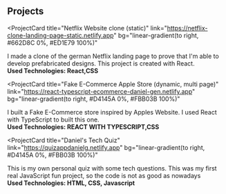 ## Projects



<ProjectCard
  title="Netflix Website clone (static)"
  link="https://netflix-clone-landing-page-static.netlify.app"
  bg="linear-gradient(to right, #662D8C 0%, #ED1E79 100%)"
>
 I made a clone of the german Netflix landing page to prove that I'm able to 
 develop prefabricated designs. This project is created with React.\
 **Used Technologies: React,CSS**
</ProjectCard>

<ProjectCard
  title="Fake E-Commerce Apple Store (dynamic, multi page)"
  link="https://react-typescript-ecommerce-daniel-gen.netlify.app"
  bg="linear-gradient(to right, #D4145A 0%, #FBB03B 100%)"
>
  I built a Fake E-Commerce store inspired by Apples Website.
  I used React with TypeScript to built this one.
  \
   **Used Technologies: REACT WITH TYPESCRIPT,CSS**
</ProjectCard>

<ProjectCard
  title="Daniel's Tech Quiz"
  link="https://quizappdanielg.netlify.app"
  bg="linear-gradient(to right, #D4145A 0%, #FBB03B 100%)"
>
  This is my own personal quiz with some tech questions. This was my first real JavaScript fun project, so the code is not as good as nowadays\
   **Used Technologies: HTML, CSS, Javascript**
</ProjectCard>



